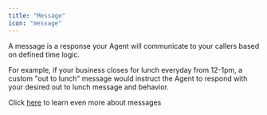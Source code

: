 ```yaml
---
title: "Message"
icon: "message"
---
```

A message is a response your Agent will communicate to your callers based on defined time logic.

For example, if your business closes for lunch everyday from 12-1pm, a custom "out to lunch" message would instruct the Agent to respond with your desired out to lunch message and behavior.

Click [here](https://docs.syllable.ai/Resources/Messages) to learn even more about messages

##